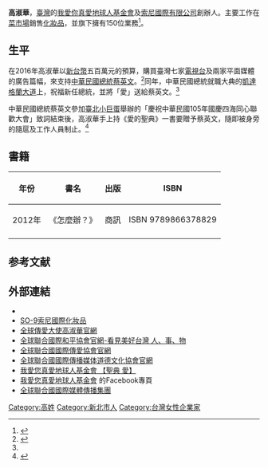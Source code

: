 {{Notability Unreferenced |time=2018-11-03T16:12:59+00:00}}
{{Infobox person
| 姓名       = 高淑華
| 性別       = 女
| 出生日期   = <!-- {{birth date and age|YYYY|MM|DD}}（在世）或{{Birth date|YYYY|MM|DD}}（逝世） -->
| 出生地點 =[[新北市|新北市]][[深坑區|深坑區]]
| 國籍       = {{ROC}}
| 語言       = 自称会讲數百種語言<ref>{{cite news|title=通通網羅！「她們」為什麼會一夕爆紅？|url=http://photo.chinatimes.com/20160521004102-260806|publisher=中國時報|date=2016-05-21|author=唐宜雯|accessdate=2016-05-24|archive-date=2016-05-24|archive-url=https://web.archive.org/web/20160524050405/http://photo.chinatimes.com/20160521004102-260806|dead-url=no}}</ref>
| 教育程度   = [[專科學校|專科學校]]（肄業）<ref name=U1706198>{{cite news|title=520 我愛你 高淑華呼籲愛臺灣|url=http://money.udn.com/money/story/6722/1706198|publisher=經濟日報|date=2016-05-19|author=邱四珍|accessdate=2016-05-23|deadurl=yes|archiveurl=https://web.archive.org/web/20160804223757/http://money.udn.com/money/story/6722/1706198|archivedate=2016-08-04}}</ref>
| 母校       = 
| 組織       = [[我愛你真愛地球人基金會|我愛你真愛地球人基金會]]
| 機構       = [[索尼國際有限公司|索尼國際有限公司]]
| 知名原因   = 撰寫人類史上第二本聖經《[[聖典．愛|聖典．愛]]》與會說數百種語言<ref>{{cite news|title=【壹週刊】她公布地球機密，|url=http://www.appledaily.com.tw/appledaily/article/headline/20160516/37216862/|publisher=壹週刊|date=2016-05-16|author=賀照縈|accessdate=2016-05-23|archive-date=2016-05-21|archive-url=https://web.archive.org/web/20160521211126/http://www.appledaily.com.tw/appledaily/article/headline/20160516/37216862/|dead-url=no}}</ref>
| 兒女      = 
}}
'''高淑華'''，[[臺灣|臺灣]]的[[我愛你真愛地球人基金會|我愛你真愛地球人基金會]]及[[索尼國際有限公司|索尼國際有限公司]]創辦人。主要工作在[[農貿市場|菜市場]]銷售[[化妝品|化妝品]]，並旗下擁有150位業務<ref>{{cite news|title=【壹週刊】會說百種語言的她要來拯救地球|url=http://www.appledaily.com.tw/realtimenews/article/new/20160518/863766/|publisher=壹週刊|date=2016-05-18|author=賀照縈|accessdate=2016-05-24|archive-date=2016-06-10|archive-url=https://web.archive.org/web/20160610142629/http://www.appledaily.com.tw/realtimenews/article/new/20160518/863766/|dead-url=no}}</ref>。

== 生平 ==
在2016年高淑華以[[新台幣|新台幣]]五百萬元的預算，購買臺灣七家[[電視台|電視台]]及兩家平面媒體的廣告篇幅，來支持[[中華民國總統|中華民國總統]][[蔡英文|蔡英文]]。<ref>{{cite news|title=另類行銷？砸500萬買廣告號召520送愛蔡英文|url=http://tube.chinatimes.com/20160518005989-261402|publisher=中國時報|date=2016-05-18|author=杜宇喬|accessdate=2016-07-31|archive-date=2016-08-22|archive-url=https://web.archive.org/web/20160822034405/http://tube.chinatimes.com/20160518005989-261402|dead-url=no}}</ref>同年，中華民國總統就職大典的[[凱達格蘭大道|凱達格蘭大道]]上，祝福新任總統，並將「愛」送給蔡英文。<ref name=U1706198/>

{{cquote|我叫高淑華，我聽到一個聲音告訴我，我是「就世主」，我要傳愛！愛！因為地球已經有危急，我才必須站在這個台上，讓全球媒體知道什麼是愛！那個聲音帶領我寫了二十萬字，裡面都是地球人的機密。|高淑華<ref>{{cite news|title=《壹些事壹些情》三個高淑華　菜市場「就世主」的故事|url=http://www.nextmag.com.tw/magazine/people/20160519/39215927|publisher=壹週刊|date=2016-05-19|author=賀照縈|accessdate=2016-05-24}}</ref>}}

中華民國總統蔡英文參加[[臺北小巨蛋|臺北小巨蛋]]舉辦的「慶祝中華民國105年國慶四海同心聯歡大會」致詞結束後，高淑華手上持《愛的聖典》一書要贈予蔡英文，隨即被身旁的隨扈及工作人員制止。<ref>{{cite news|title=【有片】與僑胞相見歡　白衣女衝向總統遭制伏|url=http://www.appledaily.com.tw/realtimenews/article/new/20161009/964882/|publisher=蘋果日報|date=2016-10-09|author=陳雅芃|accessdate=2016-11-27|archive-date=2016-11-27|archive-url=https://web.archive.org/web/20161127153219/http://www.appledaily.com.tw/realtimenews/article/new/20161009/964882/|dead-url=no}}</ref>

==書籍==
{| class="wikitable"
|-
! 年份 !! 書名 !! 出版 !! ISBN
|-
|2012年||《怎麼辦？》||商訊||ISBN 9789866378829
|-
|}

== 参考文献 ==
{{Reflist}}

== 外部連結 ==
*{{youtube|channel=UCDqZTJjCAxcLAnc8HbEhLvw}}
*[https://web.archive.org/web/20160506204339/http://www.so9cc.com.tw/ SO-9索尼國際化妝品]
*[http://www.cctvtv2.com/ 全球傳愛大使高淑華官網] {{Wayback|url=http://www.cctvtv2.com/ |date=20170514054256 }}
*[http://www.cctvtv3.com/ 全球聯合國際和平協會官網-看見美好台灣 人、事、物] {{Wayback|url=http://www.cctvtv3.com/ |date=20170513174803 }}
*[http://www.cctvtv4.com/ 全球聯合國國際傳愛協會官網] {{Wayback|url=http://www.cctvtv4.com/ |date=20170513040847 }}
*[http://www.cctvtv5.com/ 全球聯合國國際傳播媒体道德文化協會官網] {{Wayback|url=http://www.cctvtv5.com/ |date=20170513222159 }}
*[http://www.cctvtv6.com/ 我愛您真愛地球人基金會 【聖典 愛】] {{Wayback|url=http://www.cctvtv6.com/ |date=20170521160752 }}
*[https://www.facebook.com/www.twlove.com.tw/ 我愛您真愛地球人基金會]{{dead link|date=2018年5月 |bot=InternetArchiveBot |fix-attempted=yes }} 的Facebook專頁
*[http://www.cctvtv7.com// 全球聯合國國際媒體傳播集團] {{Wayback|url=http://www.cctvtv7.com// |date=20170511141145 }}

[[Category:高姓|Category:高姓]]
[[Category:新北市人|Category:新北市人]]
[[Category:台灣女性企業家|Category:台灣女性企業家]]